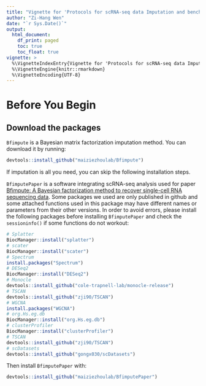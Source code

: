 ```yaml
---
title: "Vignette for 'Protocols for scRNA-seq data Imputation and benchmark with Bfimpute and BfimputePaper'"
author: "Zi-Hang Wen"
date: "`r Sys.Date()`"
output:
  html_document:
    df_print: paged
    toc: true
    toc_float: true
vignette: >
  %\VignetteIndexEntry{Vignette for 'Protocols for scRNA-seq data Imputation and benchmark with Bfimpute and BfimputePaper'}
  %\VignetteEngine{knitr::rmarkdown}
  %\VignetteEncoding{UTF-8}
---
```



# Before You Begin
## Download the packages
`Bfimpute` is a Bayesian matrix factorization imputation method. You can
download it by running:
```R
devtools::install_github("maiziezhoulab/Bfimpute")
```
If imputation is all you need, you can skip the following installation steps.

`BfimputePaper` is a software integrating scRNA-seq analysis used for paper
[Bfimpute: A Bayesian factorization method to recover single-cell RNA sequencing data](https://doi.org/10.1101/2021.02.10.430649). Some packages we used are only
published in github and some attached functions used in this package may have
different names or parameters from their other versions. In order to
avoid errors, please install the following packages before installing
`BfimputePaper` and check the `sessioninfo()` if some functions do not workout:

```R
# Splatter
BiocManager::install("splatter")
# scater
BiocManager::install("scater")
# Spectrum
install.packages("Spectrum")
# DESeq2
BiocManager::install("DESeq2")
# Monocle
devtools::install_github("cole-trapnell-lab/monocle-release")
# TSCAN
devtools::install_github("zji90/TSCAN")
# WGCNA
install.packages("WGCNA")
# org.Hs.eg.db
BiocManager::install("org.Hs.eg.db")
# clusterProfiler
BiocManager::install("clusterProfiler")
# TSCAN
devtools::install_github("zji90/TSCAN")
# scDatasets
devtools::install_github("gongx030/scDatasets")
```

Then install `BfimputePaper` with:
```R
devtools::install_github("maiziezhoulab/BfimputePaper")
```

